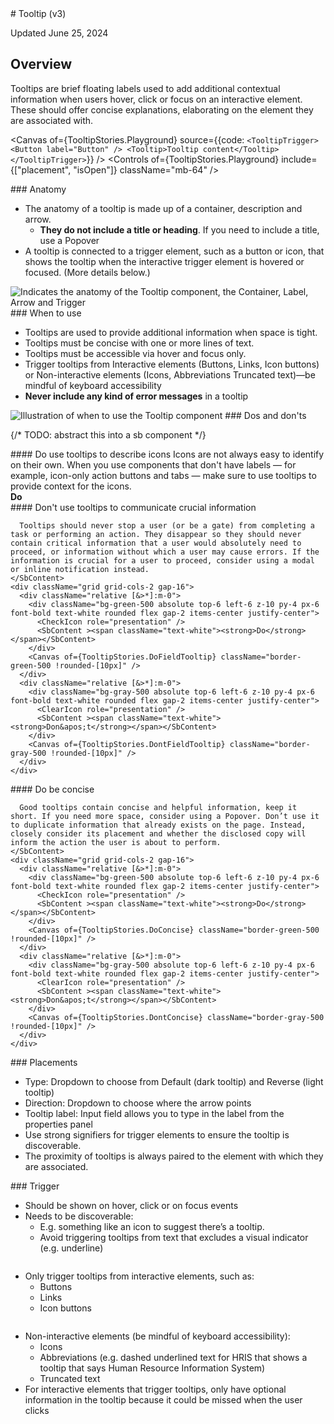 
<Meta title="Overlays/Tooltip/v3/Usage Guidelines" />

<SbContent>
  # Tooltip (v3)

  Updated June 25, 2024
</SbContent>


<ResourceLinks
  sourceCode="https://github.com/cultureamp/kaizen-design-system/tree/main/packages/components/src/Tooltip"
  figma="https://www.figma.com/file/eZKEE5kXbEMY3lx84oz8iN/%F0%9F%92%9C-UI-Kit%3A-Heart?type=design&node-id=1929%3A32006&mode=design&t=LwTCBZ5E1uRvOA1l-1"
  designGuidelines="/?path=/docs/overlays-tooltip-v3-usage-guidelines--docs"
  ariaComponentPage="https://react-spectrum.adobe.com/react-aria/Tooltip.html"
  apiSpecification="/?path=/docs/overlays-tooltip-v3-api-specifications--docs"
  className="!mb-8"
/>

<SbContent>
  <Installation
    installCommand="pnpm add @kaizen/components"
    importStatement='import { Tooltip, TooltipTrigger } from "@kaizen/components/v3/overlays"'
  />

  ## Overview

  Tooltips are brief floating labels used to add additional contextual information when users hover, click or focus on an interactive element. These should offer concise explanations,  elaborating on the element they are associated with.
</SbContent>


<Canvas
  of={TooltipStories.Playground}
  source={{code: `
<TooltipTrigger>
  <Button label="Button" />
  <Tooltip>Tooltip content</Tooltip>
</TooltipTrigger>
  `}}
 />
<Controls of={TooltipStories.Playground} include={["placement", "isOpen"]} className="mb-64" />


<SbContent className="mb-64">
  ### Anatomy

  - The anatomy of a tooltip is made up of a container, description and arrow.
    - **They do not include a title or heading**. If you need to include a title, use a Popover
  - A tooltip is connected to a trigger element, such as a button or icon, that shows the tooltip when the interactive trigger element is hovered or focused. (More details below.)

  <img src={AnatomyPng} alt="Indicates the anatomy of the Tooltip component, the Container, Label, Arrow and Trigger" className="mt-24" />
</ SbContent>

<SbContent className="mb-64">
  ### When to use

  - Tooltips are used to provide additional information when space is tight.
  - Tooltips must be concise with one or more lines of text.
  - Tooltips must be accessible via hover and focus only.
  - Trigger tooltips from Interactive elements (Buttons, Links, Icon buttons) or Non-interactive elements (Icons, Abbreviations Truncated text)—be mindful of keyboard accessibility
  - **Never include any kind of error messages** in a tooltip

  <img src={WhenToUsePng} alt="Illustration of when to use the Tooltip component" className="mt-24"/>
</ SbContent>

<SbContent >
  ### Dos and don'ts
</SbContent >

{/* TODO: abstract this into a sb component */}
<div className="flex flex-col mt-16 gap-40 mb-64">
  <div className="flex flex-col m-0 gap-16">
    <SbContent variant="heading-4">
      #### Do use tooltips to describe icons
      Icons are not always easy to identify on their own. When you use components that don&apos;t have labels — for example, icon-only action buttons and tabs — make sure to use tooltips to provide context for the icons.
    </SbContent>
    <div className="grid grid-cols-2 gap-16">
      <div className="relative [&>*]:m-0">
        <div className="bg-green-500 absolute top-6 left-6 z-10 py-4 px-6 font-bold text-white rounded flex gap-2 items-center justify-center">
          <CheckIcon role="presentation" />
          <SbContent ><span className="text-white"><strong>Do</strong></span></SbContent>
        </div>
        <Canvas of={TooltipStories.Primary} className="border-green-500 !rounded" />
      </div>
    </div>
  </div>

  <div className="flex flex-col gap-16">
    <SbContent variant="heading-4">
      #### Don&apos;t use tooltips to communicate crucial information

      Tooltips should never stop a user (or be a gate) from completing a task or performing an action. They disappear so they should never contain critical information that a user would absolutely need to proceed, or information without which a user may cause errors. If the information is crucial for a user to proceed, consider using a modal or inline notification instead.
    </SbContent>
    <div className="grid grid-cols-2 gap-16">
      <div className="relative [&>*]:m-0">
        <div className="bg-green-500 absolute top-6 left-6 z-10 py-4 px-6 font-bold text-white rounded flex gap-2 items-center justify-center">
          <CheckIcon role="presentation" />
          <SbContent ><span className="text-white"><strong>Do</strong></span></SbContent>
        </div>
        <Canvas of={TooltipStories.DoFieldTooltip} className="border-green-500 !rounded-[10px]" />
      </div>
      <div className="relative [&>*]:m-0">
        <div className="bg-gray-500 absolute top-6 left-6 z-10 py-4 px-6 font-bold text-white rounded flex gap-2 items-center justify-center">
          <ClearIcon role="presentation" />
          <SbContent ><span className="text-white"><strong>Don&apos;t</strong></span></SbContent>
        </div>
        <Canvas of={TooltipStories.DontFieldTooltip} className="border-gray-500 !rounded-[10px]" />
      </div>
    </div>
  </div>

  <div className="flex flex-col m-0 gap-16">
    <SbContent variant="heading-4">
      #### Do be concise

      Good tooltips contain concise and helpful information, keep it short. If you need more space, consider using a Popover. Don’t use it to duplicate information that already exists on the page. Instead, closely consider its placement and whether the disclosed copy will inform the action the user is about to perform.
    </SbContent>
    <div className="grid grid-cols-2 gap-16">
      <div className="relative [&>*]:m-0">
        <div className="bg-green-500 absolute top-6 left-6 z-10 py-4 px-6 font-bold text-white rounded flex gap-2 items-center justify-center">
          <CheckIcon role="presentation" />
          <SbContent ><span className="text-white"><strong>Do</strong></span></SbContent>
        </div>
        <Canvas of={TooltipStories.DoConcise} className="border-green-500 !rounded-[10px]" />
      </div>
      <div className="relative [&>*]:m-0">
        <div className="bg-gray-500 absolute top-6 left-6 z-10 py-4 px-6 font-bold text-white rounded flex gap-2 items-center justify-center">
          <ClearIcon role="presentation" />
          <SbContent ><span className="text-white"><strong>Don&apos;t</strong></span></SbContent>
        </div>
        <Canvas of={TooltipStories.DontConcise} className="border-gray-500 !rounded-[10px]" />
      </div>
    </div>
  </div>
</div>

<SbContent className="mb-64">
  ### Placements

  <img src={PlacementPng} alt="" className="mb-24" />

  - Type: Dropdown to choose from Default (dark tooltip) and Reverse (light tooltip)
  - Direction: Dropdown to choose where the arrow points
  - Tooltip label: Input field allows you to type in the label from the properties panel
  - Use strong signifiers for trigger elements to ensure the tooltip is discoverable.
  - The proximity of tooltips is always paired to the element with which they are associated.
</SbContent>

<SbContent className="mb-64">
  ### Trigger

  - Should be shown on hover, click or on focus events
  - Needs to be discoverable:
    - E.g. something like an icon to suggest there’s a tooltip.
    - Avoid triggering tooltips from text that excludes a visual indicator (e.g. underline)

  <img src={Trigger1Png} alt="" className="my-24" />

  - Only trigger tooltips from interactive elements, such as:
    - Buttons
    - Links
    - Icon buttons

  <img src={Trigger2Png} alt="" className="my-24" />

  - Non-interactive elements (be mindful of keyboard accessibility):
    - Icons
    - Abbreviations (e.g. dashed underlined text for HRIS that shows a tooltip that says Human Resource Information System)
    - Truncated text
  - For interactive elements that trigger tooltips, only have optional information in the tooltip because it could be missed when the user clicks

  <img src={Trigger3Png} alt="" className="my-24" />
</SbContent>
